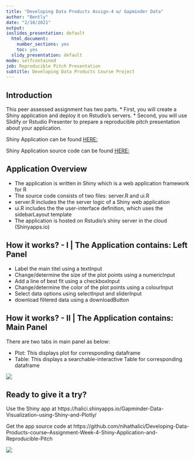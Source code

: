 ```yaml
---
title: "Developing Data Products Assign-4 w/ Gapminder Data"
author: "Bently"
date: "2/10/2021"
output: 
ioslides_presentation: default
  html_document:
    number_sections: yes
    toc: yes
  slidy_presentation: default
mode: selfcontained
job: Reproducible Pitch Presentation
subtitle: Developing Data Products Course Project
---
```


## Introduction

This peer assessed assignment has two parts. 
* First, you will create a Shiny application and deploy it on Rstudio's servers. 
* Second, you will use Slidify or Rstudio Presenter to prepare a reproducible pitch presentation about your application.



Shiny Application can be found [HERE:](https://barteec.shinyapps.io/Developing_Data_Products_Assign_4_Gapminder_Data/)

Shiny Application source code can be found [HERE:](https://github.com/barteec/Developing-Data-Products-Week-4-Course-Project) 


## Application Overview

- The application is written in Shiny which is a web application framework for R
- The source code consists of two files: server.R and ui.R
- server.R includes the the server logic of a Shiny web application
- ui.R includes the the user-interface definition, which uses the sidebarLayout template
- The application is hosted on Rstudio's shiny server in the cloud (Shinyapps.io)

## How it works? - I | The Application contains: Left Panel

- Label the main titel using a textInput
- Change/determine the size of the plot points using a numericInput
- Add a line of best fit using a checkboxInput
- Change/determine the color of the plot points using a colourInput
- Select data options using selectInput and sliderInput
- download filtered data using a downloadButton

## How it works? - II | The Application contains: Main Panel

There are two tabs in main panel as below:

- Plot: This displays plot for corresponding dataframe
- Table: This displays a searchable-interactive Table for corresponding dataframe

![](gapminder_using_shiny_1.png)

## Ready to give it a try?

Use the Shiny app at https://halici.shinyapps.io/Gapminder-Data-Visualization-using-Shiny-and-Plotly/ 

Get the app source code at https://github.com/nihathalici/Developing-Data-Products-course--Assignment-Week-4-Shiny-Application-and-Reproducible-Pitch

![](gapminder_using_shiny_2.png)
